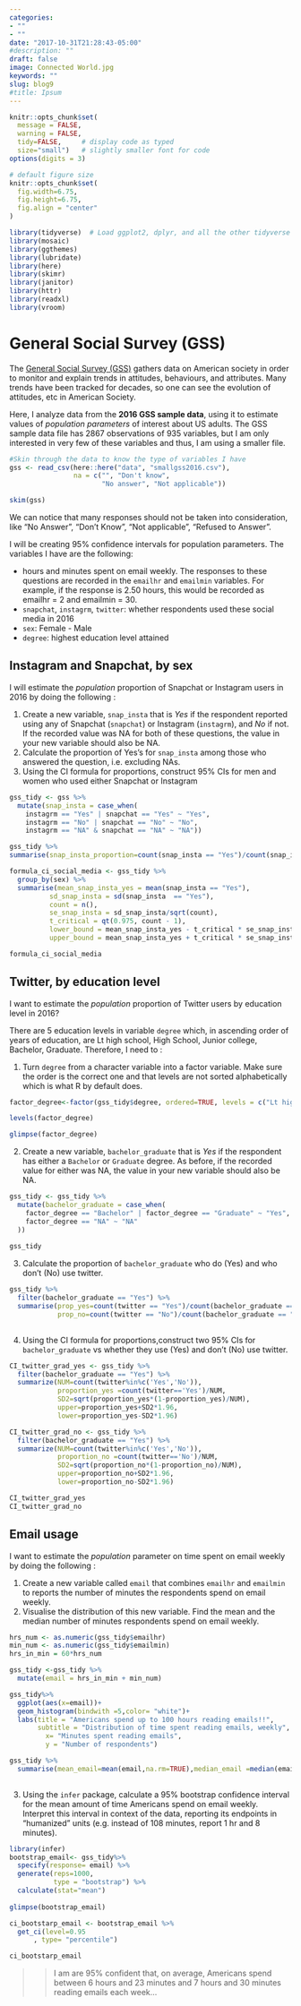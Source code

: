 ```yaml
---
categories:
- ""
- ""
date: "2017-10-31T21:28:43-05:00"
#description: ""
draft: false
image: Connected World.jpg
keywords: ""
slug: blog9
#title: Ipsum
---
```



```r
knitr::opts_chunk$set(
  message = FALSE, 
  warning = FALSE, 
  tidy=FALSE,     # display code as typed
  size="small")   # slightly smaller font for code
options(digits = 3)

# default figure size
knitr::opts_chunk$set(
  fig.width=6.75, 
  fig.height=6.75,
  fig.align = "center"
)
```


```r
library(tidyverse)  # Load ggplot2, dplyr, and all the other tidyverse packages
library(mosaic)
library(ggthemes)
library(lubridate)
library(here)
library(skimr)
library(janitor)
library(httr)
library(readxl)
library(vroom)
```




# General Social Survey (GSS)

The [General Social Survey (GSS)](http://www.gss.norc.org/) gathers data on American society in order to monitor and explain trends in attitudes, behaviours, and attributes. Many trends have been tracked for decades, so one can see the evolution of attitudes, etc in American Society.


Here, I  analyze data from the **2016 GSS sample data**, using it to estimate values of *population parameters* of interest about US adults. The GSS sample data file has 2867 observations of 935 variables, but I am only interested in very few of these variables and thus, I am using a smaller file.


```r

#Skin through the data to know the type of variables I have
gss <- read_csv(here::here("data", "smallgss2016.csv"), 
                na = c("", "Don't know",
                       "No answer", "Not applicable"))

skim(gss)
```

We can notice that many responses should not be taken into consideration, like "No Answer", "Don't Know", "Not applicable", "Refused to Answer".

I will be creating 95% confidence intervals for population parameters. The variables I have are the following:

- hours and minutes spent on email weekly. The responses to these questions are recorded in the `emailhr` and `emailmin` variables. For example, if the response is 2.50 hours, this would be recorded as emailhr = 2 and emailmin = 30.
- `snapchat`, `instagrm`, `twitter`: whether respondents used these social media in 2016
- `sex`: Female - Male
- `degree`: highest education level attained

## Instagram and Snapchat, by sex

I will estimate the *population* proportion of Snapchat or Instagram users in 2016 by doing the following :

1. Create a  new variable, `snap_insta` that is *Yes* if the respondent reported using any of Snapchat (`snapchat`) or Instagram (`instagrm`), and *No* if not. If the recorded value was NA for both of these questions, the value in your new variable should also be NA. 
2. Calculate the proportion of Yes’s for `snap_insta` among those who answered the question, i.e. excluding NAs.
3. Using the CI formula for proportions, construct 95% CIs for men and women who used either Snapchat or Instagram

```r

gss_tidy <- gss %>% 
  mutate(snap_insta = case_when(
    instagrm == "Yes" | snapchat == "Yes" ~ "Yes",
    instagrm == "No" | snapchat == "No" ~ "No",
    instagrm == "NA" & snapchat == "NA" ~ "NA"))

gss_tidy %>%
summarise(snap_insta_proportion=count(snap_insta == "Yes")/count(snap_insta, na.rm ==TRUE))

formula_ci_social_media <- gss_tidy %>%
  group_by(sex) %>% 
  summarise(mean_snap_insta_yes = mean(snap_insta == "Yes"),
          sd_snap_insta = sd(snap_insta  == "Yes"),
          count = n(),
          se_snap_insta = sd_snap_insta/sqrt(count),
          t_critical = qt(0.975, count - 1),
          lower_bound = mean_snap_insta_yes - t_critical * se_snap_insta,
          upper_bound = mean_snap_insta_yes + t_critical * se_snap_insta)

formula_ci_social_media
```



## Twitter, by education level

I want to estimate the *population* proportion of Twitter users by education level in 2016?

There are 5 education levels in variable `degree` which, in ascending order of years of education, are Lt high school, High School, Junior college, Bachelor, Graduate. Therefore, I need to : 

1. Turn `degree` from a character variable into a factor variable. Make sure the order is the correct one and that levels are not sorted alphabetically which is what R by default does.
```r

factor_degree<-factor(gss_tidy$degree, ordered=TRUE, levels = c("Lt high school", "High School", "Junior college", "Bachelor", "Graduate"))

levels(factor_degree)

glimpse(factor_degree)
```

2. Create a  new variable, `bachelor_graduate` that is *Yes* if the respondent has either a `Bachelor` or `Graduate` degree. As before, if the recorded value for either was NA, the value in your new variable should also be NA.
```r

gss_tidy <- gss_tidy %>% 
  mutate(bachelor_graduate = case_when(
    factor_degree == "Bachelor" | factor_degree == "Graduate" ~ "Yes",
    factor_degree == "NA" ~ "NA"
  ))
  
gss_tidy
```

3. Calculate the proportion of `bachelor_graduate` who do (Yes) and who don't (No) use twitter.
```r
gss_tidy %>% 
  filter(bachelor_graduate == "Yes") %>% 
  summarise(prop_yes=count(twitter == "Yes")/count(bachelor_graduate == "Yes" & twitter != "NA"),
            prop_no=count(twitter == "No")/count(bachelor_graduate == "Yes" & twitter != "NA"))
  
```

4. Using the CI formula for proportions,construct two 95% CIs for `bachelor_graduate` vs whether they use (Yes) and don't (No) use twitter.
```r
CI_twitter_grad_yes <- gss_tidy %>%
  filter(bachelor_graduate == "Yes") %>%
  summarize(NUM=count(twitter%in%c('Yes','No')),
            proportion_yes =count(twitter=='Yes')/NUM,
            SD2=sqrt(proportion_yes*(1-proportion_yes)/NUM),
            upper=proportion_yes+SD2*1.96,
            lower=proportion_yes-SD2*1.96)

CI_twitter_grad_no <- gss_tidy %>%
  filter(bachelor_graduate == "Yes") %>%
  summarize(NUM=count(twitter%in%c('Yes','No')),
            proportion_no =count(twitter=='No')/NUM,
            SD2=sqrt(proportion_no*(1-proportion_no)/NUM),
            upper=proportion_no+SD2*1.96,
            lower=proportion_no-SD2*1.96)

CI_twitter_grad_yes
CI_twitter_grad_no
```


## Email usage

I want to estimate the *population* parameter on time spent on email weekly by doing the following :

1. Create a new variable called `email` that combines `emailhr` and `emailmin` to reports the number of minutes the respondents spend on email weekly.
2. Visualise the distribution of this new variable. Find the mean and the median number of minutes respondents spend on email weekly. 

```r

hrs_num <- as.numeric(gss_tidy$emailhr)
min_num <- as.numeric(gss_tidy$emailmin)
hrs_in_min = 60*hrs_num

gss_tidy <-gss_tidy %>% 
  mutate(email = hrs_in_min + min_num)

gss_tidy%>% 
  ggplot(aes(x=email))+
  geom_histogram(bindwith =5,color= "white")+
  labs(title = "Americans spend up to 100 hours reading emails!!",
       subtitle = "Distribution of time spent reading emails, weekly",
         x= "Minutes spent reading emails", 
         y = "Number of respondents")

gss_tidy %>% 
  summarise(mean_email=mean(email,na.rm=TRUE),median_email =median(email,na.rm=TRUE))
 
```

3. Using the `infer` package, calculate a 95% bootstrap confidence interval for the mean amount of time Americans spend on email weekly. Interpret this interval in context of the data, reporting its endpoints in “humanized” units (e.g. instead of 108 minutes, report 1 hr and 8 minutes).

```r
library(infer)
bootstrap_email<- gss_tidy%>% 
  specify(response= email) %>% 
  generate(reps=1000, 
           type = "bootstrap") %>% 
  calculate(stat="mean") 
  
glimpse(bootstrap_email)

ci_bootstarp_email <- bootstrap_email %>% 
  get_ci(level=0.95
      , type= "percentile")

ci_bootstarp_email

```

>> I am are 95% confident that, on average, Americans spend between 6 hours and 23 minutes and 7 hours and 30 minutes reading emails each week… 
      